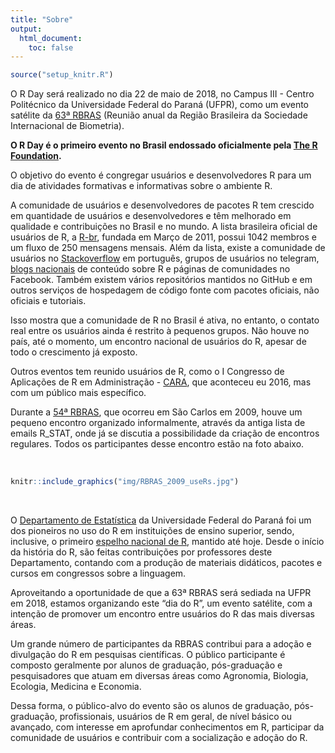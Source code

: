 ```yaml
---
title: "Sobre"
output:
  html_document:
    toc: false
---
```


```r
source("setup_knitr.R")
```

O R Day será realizado no dia 22 de maio de 2018, no Campus III - Centro
Politécnico da Universidade Federal do Paraná (UFPR), como um evento
satélite da [63ª RBRAS](http://www.rbras.org.br/rbras63) (Reunião anual
da Região Brasileira da Sociedade Internacional de Biometria).

**O R Day é o primeiro evento no Brasil endossado oficialmente pela [The R
Foundation](https://www.r-project.org/foundation).**

O objetivo do evento é congregar usuários e desenvolvedores R para um
dia de atividades formativas e informativas sobre o ambiente R.

A comunidade de usuários e desenvolvedores de pacotes R tem crescido em
quantidade de usuários e desenvolvedores e têm melhorado em qualidade e
contribuições no Brasil e no mundo. A lista brasileira oficial de
usuários de R, a [R-br][], fundada em Março de 2011, possui 1042 membros
e um fluxo de 250 mensagens mensais. Além da lista, existe a comunidade
de usuários no [Stackoverflow][] em português, grupos de usuários no
telegram, [blogs nacionais][] de conteúdo sobre R e páginas de
comunidades no Facebook. Também existem vários repositórios mantidos no
GitHub e em outros serviços de hospedagem de código fonte com pacotes
oficiais, não oficiais e tutoriais.

Isso mostra que a comunidade de R no Brasil é ativa, no entanto, o
contato real entre os usuários ainda é restrito à pequenos grupos. Não
houve no país, até o momento, um encontro nacional de usuários do R,
apesar de todo o crescimento já exposto.

Outros eventos tem reunido usuários de R, como o I Congresso de
Aplicações de R em Administração - [CARA][], que aconteceu eu 2016, mas
com um público mais específico.

Durante a [54ª RBRAS][], que ocorreu em São Carlos em 2009, houve um
pequeno encontro organizado informalmente, através da antiga lista de
emails R_STAT, onde já se discutia a possibilidade da criação de
encontros regulares. Todos os participantes desse encontro estão na foto
abaixo.

<br>
```r
knitr::include_graphics("img/RBRAS_2009_useRs.jpg")
```
<br>

O [Departamento de Estatística][] da Universidade Federal do Paraná foi
um dos pioneiros no uso do R em instituições de ensino superior, sendo,
inclusive, o primeiro [espelho nacional de R][], mantido até hoje. Desde
o início da história do R, são feitas contribuições por professores
deste Departamento, contando com a produção de materiais didáticos,
pacotes e cursos em congressos sobre a linguagem.

Aproveitando a oportunidade de que a 63ª RBRAS será sediada na UFPR em
2018, estamos organizando este "dia do R", um evento satélite, com a
intenção de promover um encontro entre usuários do R das mais diversas
áreas.

Um grande número de participantes da RBRAS contribui para a adoção e
divulgação do R em pesquisas científicas. O público participante é
composto geralmente por alunos de graduação, pós-graduação e
pesquisadores que atuam em diversas áreas como Agronomia, Biologia,
Ecologia, Medicina e Economia.

Dessa forma, o público-alvo do evento são os alunos de graduação,
pós-graduação, profissionais, usuários de R em geral, de nível básico ou
avançado, com interesse em aprofundar conhecimentos em R, participar da
comunidade de usuários e contribuir com a socialização e adoção do R.



[R-br]: http://www.leg.ufpr.br/doku.php/software:rbr
[Stackoverflow]: https://pt.stackoverflow.com/questions/tagged/r
[blogs nacionais]: https://github.com/marcosvital/blogs-de-R-no-Brasil
[CARA]: http://cara.coppead.ufrj.br
[54ª RBRAS]: http://www.rbras.org.br/rbras54/doku.php
[espelho nacional de R]: http://cran-r.c3sl.ufpr.br
[Departamento de Estatística]: http://www.est.ufpr.br/
